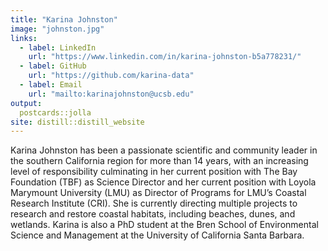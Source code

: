```yaml
---
title: "Karina Johnston"
image: "johnston.jpg"
links:
  - label: LinkedIn
    url: "https://www.linkedin.com/in/karina-johnston-b5a778231/"
  - label: GitHub
    url: "https://github.com/karina-data"
  - label: Email
    url: "mailto:karinajohnston@ucsb.edu"
output:
  postcards::jolla
site: distill::distill_website
---
```

 
Karina Johnston has been a passionate scientific and community leader in the southern California region for more than 14 years, with an increasing level of responsibility culminating in her current position with The Bay Foundation (TBF) as Science Director and her current position with Loyola Marymount University (LMU) as Director of Programs for LMU’s Coastal Research Institute (CRI). She is currently directing multiple projects to research and restore coastal habitats, including beaches, dunes, and wetlands. Karina is also a PhD student at the Bren School of Environmental Science and Management at the University of California Santa Barbara.
